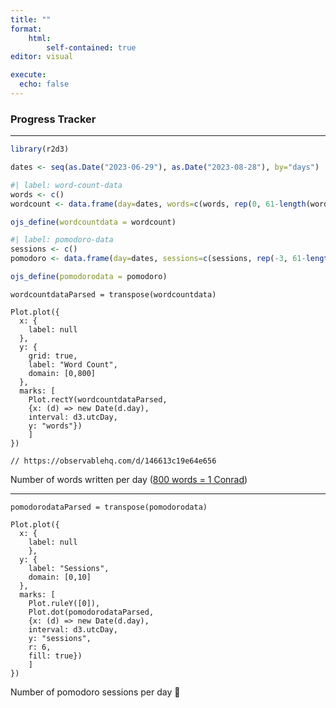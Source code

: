 ```yaml
---
title: ""
format: 
    html:
        self-contained: true
editor: visual

execute:
  echo: false
---
```


### Progress Tracker

------------------------------------------------------------------------

```r
library(r2d3)
```

```r
dates <- seq(as.Date("2023-06-29"), as.Date("2023-08-28"), by="days")
```

```r
#| label: word-count-data
words <- c()
wordcount <- data.frame(day=dates, words=c(words, rep(0, 61-length(words))))

ojs_define(wordcountdata = wordcount)
```

```r
#| label: pomodoro-data
sessions <- c()
pomodoro <- data.frame(day=dates, sessions=c(sessions, rep(-3, 61-length(sessions))))

ojs_define(pomodorodata = pomodoro)
```

```ojs
wordcountdataParsed = transpose(wordcountdata)

Plot.plot({
  x: {
    label: null
  },
  y: {
    grid: true,
    label: "Word Count",
    domain: [0,800]
  },
  marks: [
    Plot.rectY(wordcountdataParsed,
    {x: (d) => new Date(d.day), 
    interval: d3.utcDay, 
    y: "words"})
    ]
})

// https://observablehq.com/d/146613c19e64e656
```

Number of words written per day ([800 words = 1 Conrad](https://www.theguardian.com/books/2016/jun/18/my-writing-day-will-self))

------------------------------------------------------------------------

```ojs
pomodorodataParsed = transpose(pomodorodata)

Plot.plot({
  x: {
    label: null
    },
  y: {
    label: "Sessions",
    domain: [0,10]
  },
  marks: [
    Plot.ruleY([0]),
    Plot.dot(pomodorodataParsed,
    {x: (d) => new Date(d.day), 
    interval: d3.utcDay, 
    y: "sessions",
    r: 6,
    fill: true})
    ]
})
```

Number of pomodoro sessions per day 🍅
